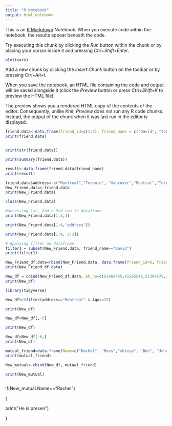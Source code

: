 ---
title: "R Notebook"
output: html_notebook
---

This is an [R Markdown](http://rmarkdown.rstudio.com) Notebook. When you execute code within the notebook, the results appear beneath the code.

Try executing this chunk by clicking the *Run* button within the chunk or by placing your cursor inside it and pressing *Ctrl+Shift+Enter*.

```{r}
plot(cars)
```

Add a new chunk by clicking the *Insert Chunk* button on the toolbar or by pressing *Ctrl+Alt+I*.

When you save the notebook, an HTML file containing the code and output will be saved alongside it (click the *Preview* button or press *Ctrl+Shift+K* to preview the HTML file).

The preview shows you a rendered HTML copy of the contents of the editor. Consequently, unlike *Knit*, *Preview* does not run any R code chunks. Instead, the output of the chunk when it was last run in the editor is displayed.

```{r}
friend.data<-data.frame(friend_id=c(1:5), friend_name = c("David", "John", "Dhoni", "sehwag", "Sourav"), stringsAsFactors = FALSE)
print(friend.data)
```

```{r}

```

```{r}
print(str(friend.data))

```

```{r}
print(summary(friend.data))
```

```{r}
result<-data.frame(friend.data$friend_name)
print(result)
```

```{r}
friend.data$address<-c("Montreal","Toronto", "Vancover","Montral","Toronto")
New_Friend.data<-friend.data
print(New_Friend.data)
```

```{r}
class(New_Friend.data)
```

```{r}
#accessing 1st, 2nd n 3rd row in dataframe
print(New_Friend.data[1:3,])
```

```{r}
print(New_Friend.data[1:4,"address"])
```

```{r}
print(New_Friend.data[1:4, 2:3])
```

```{r}
# Applying filter on dataframe
filter1 = subset(New_Friend.data, friend_name=="David")
print(filter1)
```

```{r}
New_Friend_df.data=rbind(New_Friend.data, data.frame(friend_id=6, friend_name="raghu", address="Montreal"))
print(New_Friend_df.data)
```

```{r}
New_df = cbind(New_Friend_df.data, ph_no=c(51466455,41565546,51364578,45421659,52456215,61456255), Age=c(25,27,26,24,26,28))
print(New_df)
```

```{r}
library(tidyverse)
```

```{r}
New_df%>%filter(address=="Montreal" & Age>=25)
```

```{r}
print(New_df)
```

```{r}
New_df=New_df[,-5]
```

```{r}
print(New_df)
```

```{r}
New_df=New_df[-6,]
print(New_df)
```

```{r}
mutual_friend=data.frame(Name=c("Rachel", "Ross","shivya", "Ben", "John"), median=c("facebook", "instagram", "wechat","whatssup", "youtube"))
print(mutual_friend)
```

```{r}
New_mutual<-cbind(New_df, mutual_friend)
```

```{r}
print(New_mutual)
```

```{r}

   
```

if(New_mutual.Name=="Rachel")

{

print("He is presen")

}
